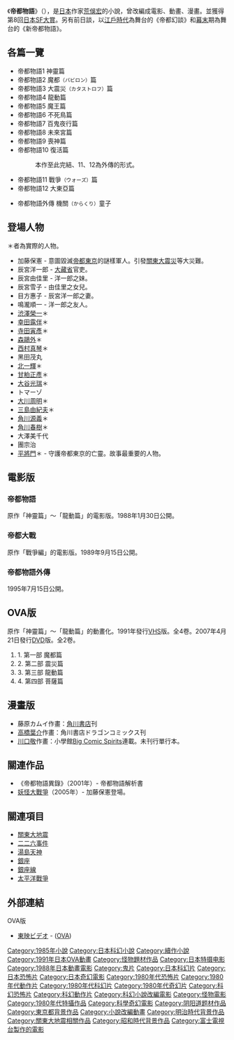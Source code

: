 《'''帝都物語'''》（{{lang|ja|ていとものがたり}}），是[[日本|日本]]作家[[荒俁宏|荒俁宏]]的小說，曾改編成電影、動畫、漫畫。並獲得第8回[[日本SF大賞|日本SF大賞]]。另有前日談，以[[江戶時代|江戶時代]]為舞台的《帝都幻談》和[[幕末|幕末]]期為舞台的《新帝都物語》。

== 各篇一覽 ==
* 帝都物語1 神靈篇
* 帝都物語2 魔都<small>（バビロン）</small>篇
* 帝都物語3 大震災<small>（カタストロフ）</small>篇
* 帝都物語4 龍動篇
* 帝都物語5 魔王篇
* 帝都物語6 不死鳥篇
* 帝都物語7 百鬼夜行篇
* 帝都物語8 未來宮篇
* 帝都物語9 喪神篇
* 帝都物語10 復活篇
*: 本作至此完結、11、12為外傳的形式。
* 帝都物語11 戰爭<small>（ウォーズ）</small>篇
* 帝都物語12 大東亞篇

* 帝都物語外傳 機關<small>（からくり）</small>童子

== 登場人物 ==
＊者為實際的人物。
* 加藤保憲 - 意圖毀滅[[帝都|帝都]][[東京|東京]]的謎樣軍人。引發[[關東大震災|關東大震災]]等大災難。
* 辰宮洋一郎 - [[大藏省|大藏省]]官吏。
* 辰宮由佳里 - 洋一郎之妹。
* 辰宮雪子 - 由佳里之女兒。
* 目方惠子 - 辰宮洋一郎之妻。
* 鳴瀧順一 - 洋一郎之友人。
* [[渋澤榮一|渋澤榮一]]＊
* [[幸田露伴|幸田露伴]]＊
* [[寺田寅彥|寺田寅彥]]＊
* [[森鷗外|森鷗外]]＊
* [[西村真琴|西村真琴]]＊
* 黑田茂丸
* [[北一輝|北一輝]]＊
* [[甘粕正彥|甘粕正彥]]＊
* [[大谷光瑞|大谷光瑞]]＊
* トマーゾ
* [[大川周明|大川周明]]＊
* [[三島由紀夫|三島由紀夫]]＊
* [[角川源義|角川源義]]＊
* [[角川春樹|角川春樹]]＊
* 大澤美千代
* 團宗治
* [[平將門|平將門]]＊ - 守護帝都東京的亡靈。故事最重要的人物。

== 電影版 ==
=== 帝都物語 ===
原作「神靈篇」～「龍動篇」的電影版。1988年1月30日公開。

=== 帝都大戰 ===
原作「戰爭編」的電影版。1989年9月15日公開。

=== 帝都物語外傳 ===
1995年7月15日公開。

== OVA版 ==
原作「神靈篇」～「龍動篇」的動畫化。1991年發行[[VHS|VHS]]版。全4卷。2007年4月21日發行[[DVD|DVD]]版。全2卷。

# 1. 第一部 魔都篇
# 2. 第二部 震災篇
# 3. 第三部 龍動篇
# 4. 第四部 菩薩篇

== 漫畫版 ==
* 藤原カムイ作畫：[[角川書店|角川書店]]刊
* [[高橋葉介|高橋葉介]]作畫：角川書店ドラゴンコミックス刊
* [[川口敬|川口敬]]作畫：小學館[[Big_Comic_Spirits|Big Comic Spirits]]連載。未刊行單行本。

== 關連作品 ==
* 《帝都物語異錄》（2001年）- 帝都物語解析書
* [[妖怪大戰爭|妖怪大戰爭]]（2005年）- 加藤保憲登場。

== 關連項目 ==
* [[關東大地震|關東大地震]]
* [[二二六事件|二二六事件]]
* [[湯島天神|湯島天神]]
* [[銀座|銀座]]
* [[銀座線|銀座線]]
* [[太平洋戰爭|太平洋戰爭]]

== 外部連結 ==
{{columns-list|3|
;映画版
* [http://www.odessa-e.co.jp/cont/teito/index.html 帝都　Blu-ray COMPLETE BOX] - オデッサ・エンタテインメント
* {{Allcinema title|86136|帝都物語}}
* {{Kinejun title|17914|帝都物語}}
* {{IMDb title|0096240|帝都物語}}
* {{Allcinema title|86137|帝都大戦}}
* {{Kinejun title|18116|帝都大戦}}
* {{IMDb title|0144636|帝都大戦}}
* {{Allcinema title|86138|帝都物語外伝}}
* {{Kinejun title|27925|帝都物語外伝}}
* {{IMDb title|0190818|帝都物語外伝}}
}}

;OVA版
* [http://www.toei-video.co.jp/DVD/sp21/teitomonogatari.html 東映ビデオ] {{Wayback|url=http://www.toei-video.co.jp/DVD/sp21/teitomonogatari.html |date=20070109011104 }} - ([[OVA|OVA]])

{{Madhouse}}
{{DEFAULTSORT:Teito Monogatari}}

[[Category:1985年小說|Category:1985年小說]]
[[Category:日本科幻小說|Category:日本科幻小說]]
[[Category:續作小說|Category:續作小說]]
[[Category:1991年日本OVA動畫|Category:1991年日本OVA動畫]]
[[Category:怪物題材作品|Category:怪物題材作品]]
[[Category:日本特摄电影|Category:日本特摄电影]]
[[Category:1988年日本動畫電影|Category:1988年日本動畫電影]]
[[Category:鬼片|Category:鬼片]]
[[Category:日本科幻片|Category:日本科幻片]]
[[Category:日本恐怖片|Category:日本恐怖片]]
[[Category:日本奇幻電影|Category:日本奇幻電影]]
[[Category:1980年代恐怖片|Category:1980年代恐怖片]]
[[Category:1980年代動作片|Category:1980年代動作片]]
[[Category:1980年代科幻片|Category:1980年代科幻片]]
[[Category:1980年代奇幻片|Category:1980年代奇幻片]]
[[Category:科幻恐怖片|Category:科幻恐怖片]]
[[Category:科幻動作片|Category:科幻動作片]]
[[Category:科幻小說改編電影|Category:科幻小說改編電影]]
[[Category:怪物電影|Category:怪物電影]]
[[Category:1980年代特攝作品|Category:1980年代特攝作品]]
[[Category:科學奇幻電影|Category:科學奇幻電影]]
[[Category:阴阳道题材作品|Category:阴阳道题材作品]]
[[Category:東京都背景作品|Category:東京都背景作品]]
[[Category:小說改編動畫|Category:小說改編動畫]]
[[Category:明治時代背景作品|Category:明治時代背景作品]]
[[Category:關東大地震相關作品|Category:關東大地震相關作品]]
[[Category:昭和時代背景作品|Category:昭和時代背景作品]]
[[Category:富士電視台製作的電影|Category:富士電視台製作的電影]]
